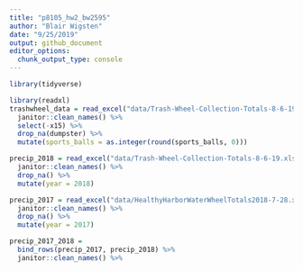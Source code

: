 ```yaml
---
title: "p8105_hw2_bw2595"
author: "Blair Wigsten"
date: "9/25/2019"
output: github_document
editor_options: 
  chunk_output_type: console
---
```


```r
library(tidyverse)
```

```r
library(readxl)
trashwheel_data = read_excel("data/Trash-Wheel-Collection-Totals-8-6-19.xlsx", 1) %>%
  janitor::clean_names() %>%
  select(-x15) %>%
  drop_na(dumpster) %>%
  mutate(sports_balls = as.integer(round(sports_balls, 0)))
```

```r
precip_2018 = read_excel("data/Trash-Wheel-Collection-Totals-8-6-19.xlsx", 5, skip = 1) %>%
  janitor::clean_names() %>%
  drop_na() %>%
  mutate(year = 2018)
```

```r
precip_2017 = read_excel("data/HealthyHarborWaterWheelTotals2018-7-28.xlsx", 6, skip = 1) %>%
  janitor::clean_names() %>%
  drop_na() %>%
  mutate(year = 2017)
```

```r
precip_2017_2018 =
  bind_rows(precip_2017, precip_2018) %>%
  janitor::clean_names() %>%

```




